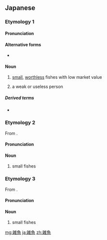 ==Japanese==
{{ja-kanjitab|雑|魚}}

===Etymology 1===
{{wikipedia|lang=ja}}

====Pronunciation====
{{ja-pron|ざこ}}

====Alternative forms====
* {{ja-r|雑喉|ざこ}}

====Noun====
{{ja-noun|ざこ}}

# [[small]], [[worthless]] fishes with low market value
# {{lb|ja|by analogy}} a weak or useless person

=====Derived terms=====
* {{ja-r|雑魚寝|ざこね}}

===Etymology 2===
From {{m|ja|雑魚|tr=zako}}.

====Pronunciation====
{{ja-pron|じゃこ}}

====Noun====
{{ja-noun|じゃこ}}

# small fishes

===Etymology 3===
From {{m|ja|雑魚|tr=zako}}.

====Pronunciation====
{{ja-pron|ざっこ}}

====Noun====
{{ja-noun|ざっこ}}

# small fishes

[[mg:雑魚]]
[[ja:雑魚]]
[[zh:雑魚]]